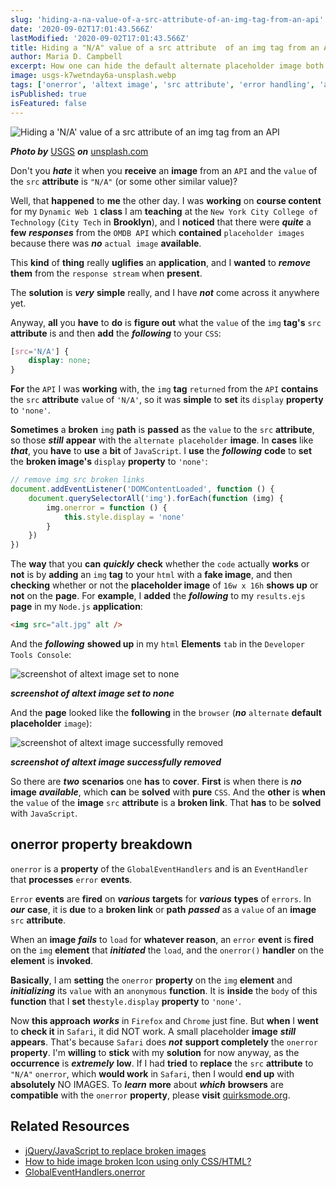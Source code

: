 ```yaml
---
slug: 'hiding-a-na-value-of-a-src-attribute-of-an-img-tag-from-an-api'
date: '2020-09-02T17:01:43.566Z'
lastModified: '2020-09-02T17:01:43.566Z'
title: Hiding a "N/A" value of a src attribute  of an img tag from an API
author: Maria D. Campbell
excerpt: How one can hide the default alternate placeholder image both when an image does not exist or the link passed to the value of its src attribute is broken.
image: usgs-k7wetnday6a-unsplash.webp
tags: ['onerror', 'altext image', 'src attribute', 'error handling', 'apis']
isPublished: true
isFeatured: false
---
```


![Hiding a 'N/A' value of a src attribute  of an img tag from an API](usgs-k7wetnday6a-unsplash.webp)

***Photo by*** [USGS](https://unsplash.com/@usgs) ***on*** [unsplash.com](https://unsplash.com/photos/k7WetNdaY6A)

Don't you **_hate_** it when you **receive** an **image** from an `API` and the `value` of the `src` **attribute** is `"N/A"` (or some other similar value)?

Well, that **happened** to **me** the other day. I was **working** on **course
content** for my `Dynamic Web 1` **class** I am **teaching** at the
`New York City College of Technology` (`City Tech` in **Brooklyn**), and I
**noticed** that there were **_quite_** a **few** **_responses_** from the
`OMDB API` which **contained** `placeholder images` because there was **_no_**
`actual image` **available**.

This **kind** of **thing** really **uglifies** an **application**, and I
**wanted** to **_remove_** **them** from the `response stream` when **present**.

The **solution** is **_very_** **simple** really, and I have **_not_** come
across it anywhere yet.

Anyway, **all** you **have** to **do** is **figure out** what the `value` of the `img` **tag's** `src` **attribute** is and then **add** the **_following_** to
your `CSS`:

```css
[src='N/A'] {
	display: none;
}
```

**For** the `API` I was **working** with, the `img` **tag** `returned` from the `API` **contains** the `src` **attribute** `value` of `'N/A'`, so it was
**simple** to **set** its `display` **property** to `'none'`.

**Sometimes** a **broken** `img` **path** is **passed** as the `value` to the
`src` **attribute**, so those **_still_** **appear** with the
`alternate placeholder` **image**. In **cases** like **_that_**, you **have** to **use** a **bit** of `JavaScript`. I **use** the **_following_** **code** to **set** the **broken image's** `display` **property** to `'none'`:

```js
// remove img src broken links
document.addEventListener('DOMContentLoaded', function () {
	document.querySelectorAll('img').forEach(function (img) {
		img.onerror = function () {
			this.style.display = 'none'
		}
	})
})
```

The **way** that you **can** **_quickly_** **check** whether the `code` actually **works** or **not** is by **adding** an `img` **tag** to your `html` with a **fake image**, and then **checking** whether or not the **placeholder image** of `16w x 16h` **shows up** or **not** on the **page**. For **example**, I **added** the **_following_** to my `results.ejs` **page** in my `Node.js` **application**:

```html
<img src="alt.jpg" alt />
```

And the **_following_** **showed up** in my `html` **Elements** `tab` in the
`Developer Tools Console`:

![screenshot of altext image set to none](screen-shot-2020-09-02-at-10.24.00-am.webp)

***screenshot of altext image set to none***

And the **page** looked like the **following** in the `browser` (**_no_**
`alternate` **default placeholder** `image`):

![screenshot of altext image successfully removed](screen-shot-2020-09-02-at-8.50.30-am.webp)

***screenshot of altext image successfully removed***

So there are **_two_** **scenarios** one **has** to **cover**. **First** is when there is **_no_** **image** **_available_**, which **can** be **solved** with **pure** `CSS`. And the **other** is **when** the `value` of the **image** `src` **attribute** is a **broken link**. That **has** to be **solved** with `JavaScript`.

## onerror property breakdown

`onerror` is a **property** of the `GlobalEventHandlers` and is an
`EventHandler` that **processes** `error` **events**.

`Error` **events** are **fired** on **_various_** **targets** for **_various_** **types** of `errors`. In **_our_** **case**, it is **due** to a **broken link** or **path** **_passed_** as a `value` of an **image** `src` **attribute**.

When an **image** **_fails_** to `load` for **whatever reason**, an `error`
**event** is **fired** on the `img` **element** that **_initiated_** the `load`, and the `onerror()` **handler** on the **element** is **invoked**.

**Basically**, I am **setting** the `onerror` **property** on the `img`
**element** and **_initializing_** its `value` with an `anonymous` **function**. It is **inside** the `body` of this **function** that I **set**
the`style.display` **property** to `'none'`.

Now **this approach** **_works_** in `Firefox` and `Chrome` just fine. But
**when** I **went** to **check it** in `Safari`, it did NOT work. A small
placeholder **image** **_still_** **appears**. That's because `Safari` does
**_not_** **support completely** the `onerror` **property**. I'm **willing** to **stick** with my **solution** for now anyway, as the **occurrence** is
**_extremely_** **low**. If I had **tried** to **replace** the `src`
**attribute** to `"N/A"` `onerror`, which **would work** in `Safari`, then I
would **end up** with **absolutely** NO IMAGES. To **_learn_** **more** about
**_which_** **browsers** are **compatible** with the `onerror` **property**,
please **visit** [quirksmode.org](http://www.quirksmode.org/dom/events/error.html).

## Related Resources

-   [jQuery/JavaScript to replace broken images](https://stackoverflow.com/questions/92720/jquery-javascript-to-replace-broken-images)
-   [How to hide image broken Icon using only CSS/HTML?](https://stackoverflow.com/questions/22051573/how-to-hide-image-broken-icon-using-only-css-html)
-   [GlobalEventHandlers.onerror](https://developer.mozilla.org/en-US/docs/Web/API/GlobalEventHandlers/onerror)

